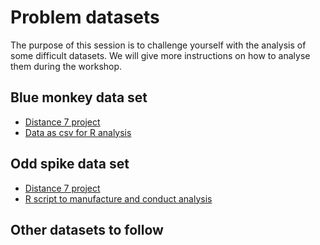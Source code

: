 # Problem datasets

The purpose of this session is to challenge yourself with the analysis of some difficult datasets. We will give more instructions on how to analyse them during the workshop.

## Blue monkey data set

* [Distance 7 project](Difficult data/D7BlueMonkey - Demo 3.zip)
* [Data as csv for R analysis](Difficult data\BlueMonkey.csv)

## Odd spike data set

* [Distance 7 project](Difficult data/D7OddSpike - Demo 2.zip)
* [R script to manufacture and conduct analysis](Difficult data\Oddspike.r)

## Other datasets to follow


